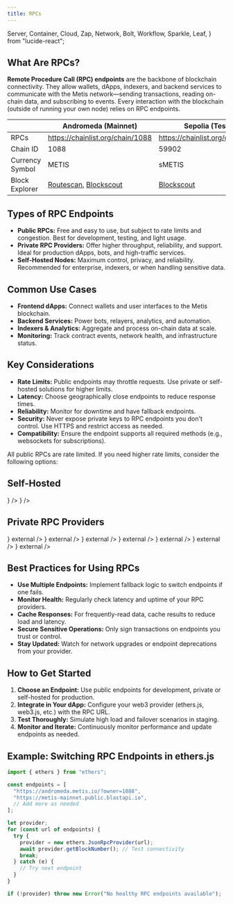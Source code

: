 ```yaml
---
title: RPCs
---
```


  Server,
  Container,
  Cloud,
  Zap,
  Network,
  Bolt,
  Workflow,
  Sparkle,
  Leaf,
} from "lucide-react";

## What Are RPCs?

**Remote Procedure Call (RPC) endpoints** are the backbone of blockchain connectivity. They allow wallets, dApps, indexers, and backend services to communicate with the Metis network—sending transactions, reading on-chain data, and subscribing to events. Every interaction with the blockchain (outside of running your own node) relies on RPC endpoints.

|                 | Andromeda (Mainnet)                                                                       | Sepolia (Testnet)                                        |
| --------------- | ----------------------------------------------------------------------------------------- | -------------------------------------------------------- |
| RPCs            | https://chainlist.org/chain/1088                                                          | https://chainlist.org/chain/59902                        |
| Chain ID        | 1088                                                                                      | 59902                                                    |
| Currency Symbol | METIS                                                                                     | sMETIS                                                   |
| Block Explorer  | [Routescan](https://explorer.metis.io), [Blockscout](https://andromeda-explorer.metis.io) | [Blockscout](https://sepolia-explorer.metisdevops.link/) |

## Types of RPC Endpoints

- **Public RPCs:** Free and easy to use, but subject to rate limits and congestion. Best for development, testing, and light usage.
- **Private RPC Providers:** Offer higher throughput, reliability, and support. Ideal for production dApps, bots, and high-traffic services.
- **Self-Hosted Nodes:** Maximum control, privacy, and reliability. Recommended for enterprise, indexers, or when handling sensitive data.

## Common Use Cases

- **Frontend dApps:** Connect wallets and user interfaces to the Metis blockchain.
- **Backend Services:** Power bots, relayers, analytics, and automation.
- **Indexers & Analytics:** Aggregate and process on-chain data at scale.
- **Monitoring:** Track contract events, network health, and infrastructure status.

## Key Considerations

- **Rate Limits:** Public endpoints may throttle requests. Use private or self-hosted solutions for higher limits.
- **Latency:** Choose geographically close endpoints to reduce response times.
- **Reliability:** Monitor for downtime and have fallback endpoints.
- **Security:** Never expose private keys to RPC endpoints you don't control. Use HTTPS and restrict access as needed.
- **Compatibility:** Ensure the endpoint supports all required methods (e.g., websockets for subscriptions).

All public RPCs are rate limited. If you need higher rate limits, consider the following options:

## Self-Hosted

<Cards>
  <Card
    title="Replica Node (Ansible)"
    href="https://github.com/MetisProtocol/metis-ansible"
    external
    icon={<Server />}
  />
  <Card
    title="Metis Charts (Kubernetes)"
    href="https://github.com/metisprotocol/metis-charts"
    external
    icon={<Container />}
  />
</Cards>

## Private RPC Providers

<Cards>
  <Card title="BlastAPI" href="https://blastapi.io" icon={<Zap />} external />
  <Card
    title="Chainstack"
    href="https://chainstack.com/build-better-with-metis"
    icon={<Sparkle />}
    external
  />
  <Card title="dRPC" href="https://drpc.org" icon={<Network />} external />
  <Card
    title="Grove"
    href="https://grove.city"
    icon={<Leaf />}
    external
  />  
  <Card
    title="Nodies"
    href="https://www.nodies.app"
    icon={<Cloud />}
    external
  />
  <Card
    title="NOWNodes"
    href="https://nownodes.io/nodes/metis-metis"
    icon={<Workflow />}
    external
  />
  <Card
    title="Tenderly"
    href="https://tenderly.co/?mtm_campaign=ext-docs&mtm_kwd=metis"
    icon={<Bolt />}
    external
  />

</Cards>

## Best Practices for Using RPCs

- **Use Multiple Endpoints:** Implement fallback logic to switch endpoints if one fails.
- **Monitor Health:** Regularly check latency and uptime of your RPC providers.
- **Cache Responses:** For frequently-read data, cache results to reduce load and latency.
- **Secure Sensitive Operations:** Only sign transactions on endpoints you trust or control.
- **Stay Updated:** Watch for network upgrades or endpoint deprecations from your provider.

## How to Get Started

1. **Choose an Endpoint:** Use public endpoints for development, private or self-hosted for production.
2. **Integrate in Your dApp:** Configure your web3 provider (ethers.js, web3.js, etc.) with the RPC URL.
3. **Test Thoroughly:** Simulate high load and failover scenarios in staging.
4. **Monitor and Iterate:** Continuously monitor performance and update endpoints as needed.

## Example: Switching RPC Endpoints in ethers.js

```js
import { ethers } from "ethers";

const endpoints = [
  "https://andromeda.metis.io/?owner=1088",
  "https://metis-mainnet.public.blastapi.io",
  // Add more as needed
];

let provider;
for (const url of endpoints) {
  try {
    provider = new ethers.JsonRpcProvider(url);
    await provider.getBlockNumber(); // Test connectivity
    break;
  } catch (e) {
    // Try next endpoint
  }
}

if (!provider) throw new Error("No healthy RPC endpoints available");
```
